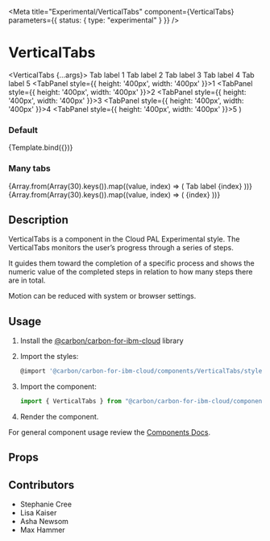 
<Meta
  title="Experimental/VerticalTabs"
  component={VerticalTabs}
  parameters={{ status: { type: "experimental" } }}
/>

# VerticalTabs

  <VerticalTabs {...args}>
    <VerticalTabList contained aria-label="vertical-tab-list">
      <VerticalTab secondaryLabel="Label">Tab label 1</VerticalTab>
      <VerticalTab secondaryLabel="Label">Tab label 2</VerticalTab>
      <VerticalTab secondaryLabel="Label">Tab label 3</VerticalTab>
      <VerticalTab secondaryLabel="Label">Tab label 4</VerticalTab>
      <VerticalTab secondaryLabel="Label">Tab label 5</VerticalTab>
    </VerticalTabList>
    <TabPanels className='test-panels'>
      <TabPanel style={{ height: '400px', width: '400px' }}>1</TabPanel>
      <TabPanel style={{ height: '400px', width: '400px' }}>2</TabPanel>
      <TabPanel style={{ height: '400px', width: '400px' }}>3</TabPanel>
      <TabPanel style={{ height: '400px', width: '400px' }}>4</TabPanel>
      <TabPanel style={{ height: '400px', width: '400px' }}>5</TabPanel>
    </TabPanels>
  </VerticalTabs>
)

### Default

<Canvas>
  <Story
    name="Default/Controlled"
  >
    {Template.bind({})}
  </Story>
</Canvas>

### Many tabs

<Canvas>
  <Story
    name="Uncontrolled"
  >
    <div style={{maxHeight:'400px', display: 'flex'}}>
      <VerticalTabs >
        <VerticalTabList withSearch  aria-label="test">
          {Array.from(Array(30).keys()).map((value, index) => (
            <VerticalTab secondaryLabel="foo" index={index}>Tab label {index}</VerticalTab>
          ))}
        </VerticalTabList>
        <TabPanels className='test-panels'>
          {Array.from(Array(30).keys()).map((value, index) => (
            <TabPanel index={index} style={{ height: '400px', width: '400px' }}>{index}</TabPanel>
          ))}
        </TabPanels>
      </VerticalTabs>
  </div>
  </Story>
</Canvas>

## Description

VerticalTabs is a component in the Cloud PAL Experimental style. The VerticalTabs monitors the user’s progress through a series of steps. 

It guides them toward the completion of a specific process and shows the numeric value of the completed steps in relation to how many steps there are in total.

Motion can be reduced with system or browser settings.

## Usage

1.  Install the [@carbon/carbon-for-ibm-cloud](https://pages.github.ibm.com/cdai-design/cloud-pal/cloudpal-guidance/cloudpal-v2/migration-guides/#installing-and-using-the-new-packages) library
2.  Import the styles:

    ```js
    @import '@carbon/carbon-for-ibm-cloud/components/VerticalTabs/styles';
    ```

3.  Import the component:

    ```js
    import { VerticalTabs } from "@carbon/carbon-for-ibm-cloud/components";
    ```

4.  Render the component.

For general component usage review the [Components Docs](https://pages.github.ibm.com/ibmcloud/pal/development-guidelines/components/overview).

## Props

<ArgsTable of={VerticalTabs} />

## Contributors

- Stephanie Cree
- Lisa Kaiser
- Asha Newsom
- Max Hammer